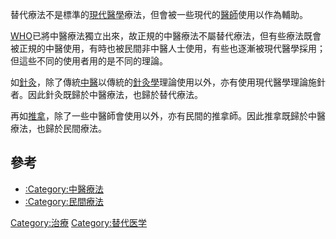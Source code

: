 替代療法不是標準的[[現代醫學|現代醫學]]療法，但會被一些現代的[[醫師|醫師]]使用以作為輔助。

[[WHO|WHO]]已將中醫療法獨立出來，故正規的中醫療法不屬替代療法，但有些療法既會被正規的中醫使用，有時也被民間非中醫人士使用，有些也逐漸被現代醫學採用；但這些不同的使用者用的是不同的理論。

如[[針灸|針灸]]，除了傳統[[中醫|中醫]]以傳統的[[針灸學|針灸學]]理論使用以外，亦有使用現代醫學理論施針者。因此針灸既歸於中醫療法，也歸於替代療法。

再如[[推拿|推拿]]，除了一些中醫師會使用以外，亦有民間的推拿師。因此推拿既歸於中醫療法，也歸於民間療法。

== 參考 ==
*[[:Category:中醫療法|:Category:中醫療法]]
*[[:Category:民間療法|:Category:民間療法]]
{{Commonscat|Alternative medicine}}

[[Category:治療|Category:治療]]
[[Category:替代医学|Category:替代医学]]